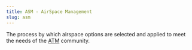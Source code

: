 ```yaml
---
title: ASM - AirSpace Management
slug: asm
---
```


The process by which airspace options are selected and applied to meet
the needs of the [ATM](atm.qmd) community.
